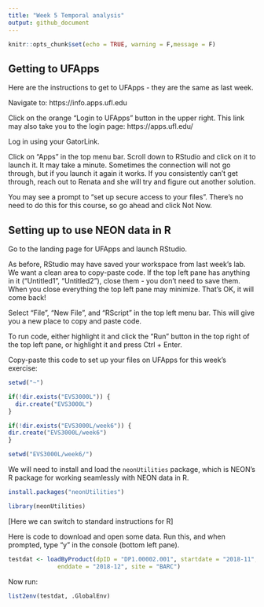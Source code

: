 ```yaml
---
title: "Week 5 Temporal analysis"
output: github_document
---
```


```r
knitr::opts_chunk$set(echo = TRUE, warning = F,message = F)
```

## Getting to UFApps

Here are the instructions to get to UFApps - they are the same as last week. 
\

Navigate to: https://info.apps.ufl.edu

Click on the orange "Login to UFApps" button in the upper right. This link may also take you to the login page: https://apps.ufl.edu/ 

Log in using your GatorLink.

Click on "Apps" in the top menu bar. Scroll down to RStudio and click on it to launch it. It may take a minute. Sometimes the connection will not go through, but if you launch it again it works. If you consistently can't get through, reach out to Renata and she will try and figure out another solution. 

You may see a prompt to "set up secure access to your files". There's no need to do this for this course, so go ahead and click Not Now. 

## Setting up to use NEON data in R

Go to the landing page for UFApps and launch RStudio.

As before, RStudio may have saved your workspace from last week's lab. We want a clean area to copy-paste code. If the top left pane has anything in it ("Untitled1", "Untitled2"), close them - you don't need to save them. When you close everything the top left pane may minimize. That's OK, it will come back!

Select "File", "New File", and "RScript" in the top left menu bar. This will give you a new place to copy and paste code.

To run code, either highlight it and click the "Run" button in the top right of the top left pane, or highlight it and press Ctrl + Enter. 

Copy-paste this code to set up your files on UFApps for this week's exercise:

```r

setwd("~")

if(!dir.exists("EVS3000L")) {
  dir.create("EVS3000L")
}

if(!dir.exists("EVS3000L/week6")) {
dir.create("EVS3000L/week6")
}

setwd("EVS3000L/week6/")
```

We will need to install and load the `neonUtilities` package, which is NEON's R package for working seamlessly with NEON data in R.

```r

install.packages("neonUtilities")

library(neonUtilities)

```

[Here we can switch to standard instructions for R]

Here is code to download and open some data. Run this, and when prompted, type "y" in the console (bottom left pane).

```r
testdat <- loadByProduct(dpID = "DP1.00002.001", startdate = "2018-11",
              enddate = "2018-12", site = "BARC")

```

Now run:

```r
list2env(testdat, .GlobalEnv)

```